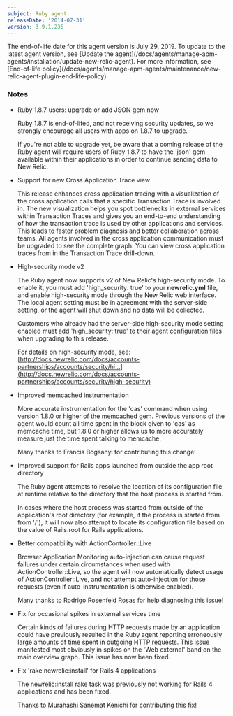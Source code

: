 ```yaml
---
subject: Ruby agent
releaseDate: '2014-07-31'
version: 3.9.1.236
---
```


<Callout variant="important">
  The end-of-life date for this agent version is July 29, 2019. To update to the latest agent version, see [Update the agent](/docs/agents/manage-apm-agents/installation/update-new-relic-agent). For more information, see [End-of-life policy](/docs/agents/manage-apm-agents/maintenance/new-relic-agent-plugin-end-life-policy).
</Callout>

### Notes

* Ruby 1.8.7 users: upgrade or add JSON gem now

  Ruby 1.8.7 is end-of-lifed, and not receiving security updates, so we strongly encourage all users with apps on 1.8.7 to upgrade.

  If you're not able to upgrade yet, be aware that a coming release of the Ruby agent will require users of Ruby 1.8.7 to have the 'json' gem available within their applications in order to continue sending data to New Relic.
* Support for new Cross Application Trace view

  This release enhances cross application tracing with a visualization of the cross application calls that a specific Transaction Trace is involved in. The new visualization helps you spot bottlenecks in external services within Transaction Traces and gives you an end-to-end understanding of how the transaction trace is used by other applications and services. This leads to faster problem diagnosis and better collaboration across teams. All agents involved in the cross application communication must be upgraded to see the complete graph. You can view cross application traces from in the Transaction Trace drill-down.
* High-security mode v2

  The Ruby agent now supports v2 of New Relic's high-security mode. To enable it, you must add 'high_security: true' to your **newrelic.yml** file, and enable high-security mode through the New Relic web interface. The local agent setting must be in agreement with the server-side setting, or the agent will shut down and no data will be collected.

  Customers who already had the server-side high-security mode setting enabled must add 'high_security: true' to their agent configuration files when upgrading to this release.

  For details on high-security mode, see: [http://docs.newrelic.com/docs/accounts-partnerships/accounts/security/hi...](http://docs.newrelic.com/docs/accounts-partnerships/accounts/security/high-security)
* Improved memcached instrumentation

  More accurate instrumentation for the 'cas' command when using version 1.8.0 or higher of the memcached gem. Previous versions of the agent would count all time spent in the block given to 'cas' as memcache time, but 1.8.0 or higher allows us to more accurately measure just the time spent talking to memcache.

  Many thanks to Francis Bogsanyi for contributing this change!
* Improved support for Rails apps launched from outside the app root directory

  The Ruby agent attempts to resolve the location of its configuration file at runtime relative to the directory that the host process is started from.

  In cases where the host process was started from outside of the application's root directory (for example, if the process is started from from '/'), it will now also attempt to locate its configuration file based on the value of Rails.root for Rails applications.
* Better compatibility with ActionController::Live

  Browser Application Monitoring auto-injection can cause request failures under certain circumstances when used with ActionController::Live, so the agent will now automatically detect usage of ActionController::Live, and not attempt auto-injection for those requests (even if auto-instrumentation is otherwise enabled).

  Many thanks to Rodrigo Rosenfeld Rosas for help diagnosing this issue!
* Fix for occasional spikes in external services time

  Certain kinds of failures during HTTP requests made by an application could have previously resulted in the Ruby agent reporting erroneously large amounts of time spent in outgoing HTTP requests. This issue manifested most obviously in spikes on the 'Web external' band on the main overview graph. This issue has now been fixed.
* Fix 'rake newrelic:install' for Rails 4 applications

  The newrelic:install rake task was previously not working for Rails 4 applications and has been fixed.

  Thanks to Murahashi Sanemat Kenichi for contributing this fix!
